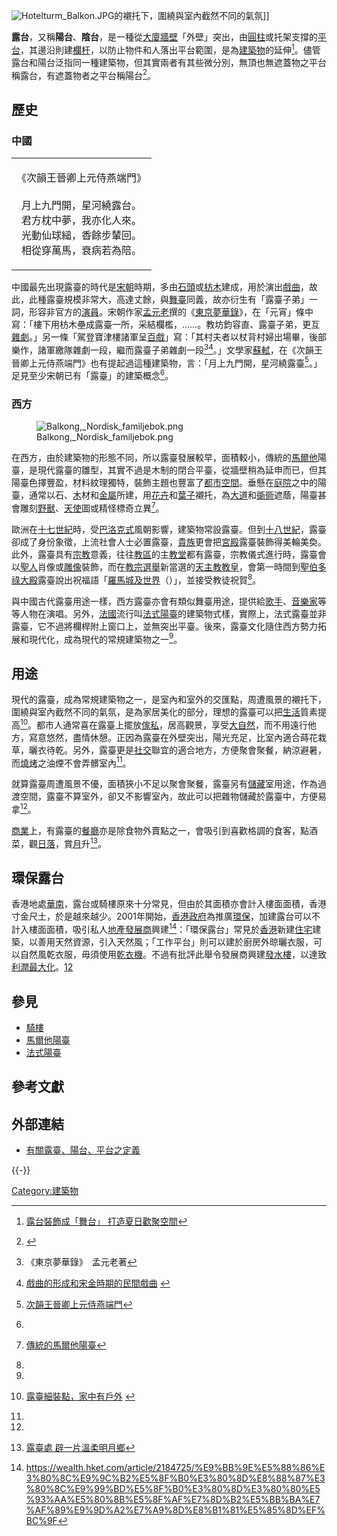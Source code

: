 [[File:Hotelturm_Balkon.JPG|right]]的襯托下，圍繞與室內截然不同的氣氛]]

'''露台'''，又稱'''陽台'''、'''陰台'''，是一種從[[大廈|大廈]][[牆壁|牆壁]]「外壁」突出，由[[圓柱|圓柱]]或托架支撐的[[平台|平台]]，其邊沿則建[[欄杆|欄杆]]，以防止物件和人落出平台範圍，是為[[建築物|建築物]]的延伸<ref name="露台裝飾成「舞台」 打造夏日歡聚空間">{{zh}}[http://news.xinhuanet.com/house/2007-07/19/content_6399798.htm 露台裝飾成「舞台」 打造夏日歡聚空間]</ref>。儘管露台和陽台泛指同一種建築物，但其實兩者有其些微分別，無頂也無遮蓋物之平台稱露台，有遮蓋物者之平台稱陽台<ref>{{cite web|title = 露台及陽台 |url = http://www.dba.taipei.gov.tw/taipei/noun20~_0002.htm |archiveurl = https://web.archive.org/web/20011111224055/http://www.dba.taipei.gov.tw/taipei/noun20~_0002.htm |archivedate = 2001-11-11 |deadurl = yes}}</ref>。

== 歷史 ==

=== 中國 ===

{| class="toccolours" style="float: left; margin-left: 0em; margin-right: 1em; font-size: 85%; background:#c6dbf7; color:black; width:18em; max-width: 40%;" cellspacing="1"  
| style="text-align: left;" |<div style="text-align: center;"> 《次韻王晉卿上元侍燕端門》<br /><br />月上九門開，星河繞露台。<br />君方枕中夢，我亦化人來。<br />光動仙球縋，香餘步輦回。<br />相從穿萬馬，衰病若為陪。</div>
|}

中國最先出現露臺的時代是[[宋朝|宋朝]]時期，多由[[石頭|石頭]]或[[枋木|枋木]]建成，用於演出[[戲曲|戲曲]]，故此，此種露臺規模非常大，高達丈餘，與[[舞臺|舞臺]]同義，故亦衍生有「露臺子弟」一詞，形容非官方的[[演員|演員]]。宋朝作家[[孟元老|孟元老]]撰的《[[東京夢華錄|東京夢華錄]]》，在「元宵」條中寫：「樓下用枋木壘成露臺一所，采結欄檻，……。教坊鈞容直、露臺子弟，更互[[雜劇|雜劇]]。」另一條「駕登寶津樓諸軍呈[[百戲|百戲]]」寫：「其村夫者以杖背村婦出場畢，後部樂作，諸軍繳隊雜劇一段，繼而露臺子弟雜劇一段<ref>{{zh}}《東京夢華錄》　孟元老著</ref><ref>{{zh}}[http://www.ebaomonthly.com/window/liter/chlit/ch6/ch6_2.htm 戲曲的形成和宋金時期的民間戲曲] {{webarchive|url=https://web.archive.org/web/20071117225114/http://www.ebaomonthly.com/window/liter/chlit/ch6/ch6_2.htm |date=2007-11-17 }}</ref>。」文學家[[蘇軾|蘇軾]]，在《次韻王晉卿上元侍燕端門》也有提起過這種建築物，言：「月上九門開，星河繞露臺<ref>{{zh}}[http://tool.httpcn.com/Html/Poem/151/90804274511.shtml 次韻王晉卿上元侍燕端門]</ref>。」足見至少宋朝已有「露臺」的建築概念<ref name="露臺裝飾成「舞臺」 打造夏日歡聚空間"/>。

=== 西方 ===
[[File:Balkong,_Nordisk_familjebok.png|left]]

在西方，由於建築物的形態不同，所以露臺發展較早，面積較小，傳統的[[馬爾他|馬爾他]]陽臺，是現代露臺的雛型，其實不過是木制的閉合平臺，從牆壁稍為延申而已，但其陽臺色擇豐盈，材料紋理獨特，裝飾主題也豐富了[[都市空間|都市空間]]。垂懸在[[庭院|庭院]]之中的陽臺，通常以石、[[木|木]]材和[[金屬|金屬]]所建，用[[花卉|花卉]]和[[葉子|葉子]]襯托，為[[大道|大道]]和[[衚衕|衚衕]]遮蔭，陽臺甚會雕刻[[野獸|野獸]]、[[天使|天使]]圖或精怪標奇立異<ref name="傳統的馬爾他陽臺">{{en}}[https://web.archive.org/web/20040919194755/http://www.geocities.com/f_scicluna/Balconies.html 傳統的馬爾他陽臺]</ref>。

歐洲在[[十七世紀|十七世紀]]時，受[[巴洛克式|巴洛克式]]風朝影響，建築物常設露臺。但到[[十八世紀|十八世紀]]，露臺卻成了身份象徵，上流社會人士必置露臺，[[貴族|貴族]]更會把[[宮殿|宮殿]]露臺裝飾得美輪美奐。此外，露臺具有[[宗教|宗教]]意義，往往[[教區|教區]]的主[[教堂|教堂]]都有露臺，宗教儀式進行時，露臺會以[[聖人|聖人]]肖像或[[雕像|雕像]]裝飾，而在[[教宗選舉|教宗選舉]]新當選的[[天主教|天主教]][[教皇|教皇]]，會第一時間到[[聖伯多祿大殿|聖伯多祿大殿]]露臺說出祝福語「[[羅馬城及世界|羅馬城及世界]]（{{lang-la|urbi et orbi}}）」，並接受教徒祝賀<ref name="傳統的馬爾他陽臺"/>。

與中國古代露臺用途一樣，西方露臺亦會有類似舞臺用途，提供給[[歌手|歌手]]、[[音樂家|音樂家]]等等人物在演唱。另外，[[法國|法國]]流行叫[[法式陽臺|法式陽臺]]的建築物式樣，實際上，法式露臺並非露臺，它不過將欄桿附上窗口上，並無突出平臺。後來，露臺文化隨住西方勢力拓展和現代化，成為現代的常規建築物之一<ref name="傳統的馬爾他陽臺"/>。

== 用途 ==
現代的露臺，成為常規建築物之一，是室內和室外的交匯點，周遭風景的襯托下，圍繞與室內截然不同的氣氛，是為家居美化的部分，理想的露臺可以把[[生活|生活]]質素提高<ref>{{zh}}[http://www.singtaonet.com:82/weekly/weekly0603/weekly0603_10/t20060724_285554.html 露臺細裝點，家中有戶外] {{webarchive|url=https://web.archive.org/web/20071204034733/http://www.singtaonet.com:82/weekly/weekly0603/weekly0603_10/t20060724_285554.html |date=2007-12-04 }}</ref>。都市人通常喜在露臺上擺放[[傢私|傢私]]，居高觀景，享受[[大自然|大自然]]，而不用遠行他方，寫意悠然，盡情休憩。正因為露臺在外壁突出，陽光充足，比室內適合蒔花栽草，曬衣待乾。另外，露臺更是[[社交|社交]]聯宜的適合地方，方便聚會聚餐，納涼避暑，而[[燒烤|燒烤]]之油煙不會弄髒室內<ref name="露臺裝飾成「舞臺」 打造夏日歡聚空間"/>。

就算露臺周遭風景不優，面積狹小不足以聚會聚餐，露臺另有[[儲藏|儲藏]]室用途，作為過渡空間，露臺不算室外，卻又不影響室內，故此可以把雜物儲藏於露臺中，方便易拿<ref name="露臺裝飾成「舞臺」 打造夏日歡聚空間"/>。

[[商業|商業]]上，有露臺的[[餐廳|餐廳]]亦是除食物外賣點之一，會吸引到喜歡格調的食客，點酒菜，觀[[日落|日落]]，賞[[月|月]]升<ref>{{zh}}[http://big5.huaxia.com/zt/sh/05-077/2005/00366708.html 露臺處 辟一片溫柔明月鄉]</ref>。

== 環保露台 ==
香港地處[[華南|華南]]，露台或騎樓原來十分常見，但由於其面積亦會計入樓面面積，香港寸金尺土，於是越來越少。2001年開始，[[香港政府|香港政府]]為推廣[[環保|環保]]，加建露台可以不計入樓面面積，吸引私人[[地產發展商|地產發展商]]興建<ref>https://wealth.hket.com/article/2184725/%E9%BB%9E%E5%88%86%E3%80%8C%E9%9C%B2%E5%8F%B0%E3%80%8D%E8%88%87%E3%80%8C%E9%99%BD%E5%8F%B0%E3%80%8D%E3%80%80%E5%93%AA%E5%80%8B%E5%8F%AF%E7%8D%B2%E5%BB%BA%E7%AF%89%E9%9D%A2%E7%A9%8D%E8%B1%81%E5%85%8D%EF%BC%9F</ref>：「環保露台」常見於[[香港|香港]]新建[[住宅|住宅]]建築，以善用天然資源，引入天然風；「工作平台」則可以建於廚房外晾曬衣服，可以自然風乾衣服，毋須使用[[乾衣機|乾衣機]]。不過有批評此舉令發展商興建[[發水樓|發水樓]]，以達致[[利潤最大化|利潤最大化]]。[http://orientaldaily.on.cc/cnt/finance/20090502/00205_014.html][http://www.etnet.com.hk/www/tc/news/topic_news_detail.php?category=chatprop&newsid=12343]

== 參見 ==
* [[騎樓|騎樓]]
* [[馬爾他陽臺|馬爾他陽臺]]
* [[法式陽臺|法式陽臺]]

== 參考文獻 ==
{{reflist|2}}

== 外部連結 ==
{{Commonscat|Balconies|露臺}}
*[https://www.land.moi.gov.tw/law/pda/openframe.asp?lid=1935 有關露臺、陽台、平台之定義]

{{-}}
{{模板:房屋}}

[[Category:建築物|Category:建築物]]